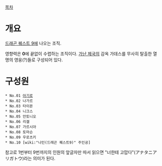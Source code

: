 [[목차]]
= 개요 =
[[드래곤 퀘스트 9]]에 나오는 조직.

영향력은 '''0'''에 끝없이 수렵하는 조직이다. [[가난 제국]]의 감옥 가데스를 무사히 탈출한 열명의 영웅(?)들로 구성되어 있다.

= 구성원 =
 * No.01 [[아기로]]
 * No.02 나가르
 * No.03 타이몬
 * No.04 니크스
 * No.05 안토니오
 * No.06 리겔
 * No.07 가르시아
 * No.08 토마슨
 * No.09 우로츠키
 * No.10 [wiki:"나인(드래곤 퀘스트9)" 주인공]

참고로 1번부터 9번까지의 인원의 앞글자만 따서 읽으면 "너한테 고맙다"(アナタニアリガトウ)라는 의미가 된다.
